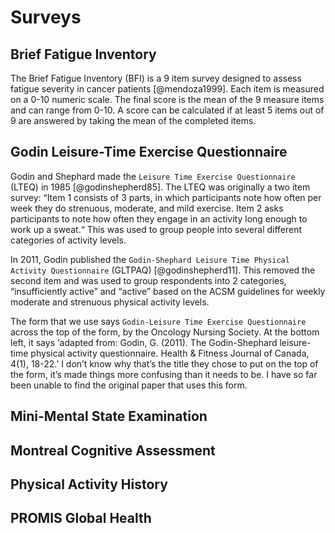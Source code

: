 # Surveys {#Appendix-Surveys}

## Brief Fatigue Inventory {#Appendix-Surveys-bfi}

The Brief Fatigue Inventory (BFI) is a 9 item survey designed to assess fatigue severity in cancer patients [@mendoza1999]. Each item is measured on a 0-10 numeric scale. The final score is the mean of the 9 measure items and can range from 0-10. A score can be calculated if at least 5 items out of 9 are answered by taking the mean of the completed items. 

## Godin Leisure-Time Exercise Questionnaire {#Appendix-Surveys-glteq}

Godin and Shephard made the `Leisure Time Exercise Questionnaire` (LTEQ) in 1985 [@godinshepherd85]. The LTEQ was originally a two item survey: “Item 1 consists of 3 parts, in which participants note how often per week they do strenuous, moderate, and mild exercise. Item 2 asks participants to note how often they engage in an activity long enough to work up a sweat.“  This was used to group people into several different categories of activity levels. 
 
In 2011, Godin published the `Godin-Shephard Leisure Time Physical Activity Questionnaire` (GLTPAQ) [@godinshepherd11]. This removed the second item and was used to group respondents into 2 categories, “insufficiently active” and “active” based on the ACSM guidelines for weekly moderate and strenuous physical activity levels. 
 
The form that we use says `Godin-Leisure Time Exercise Questionnaire` across the top of the form, by the Oncology Nursing Society. At the bottom left, it says ‘adapted from: Godin, G. (2011). The Godin-Shephard leisure-time physical activity questionnaire. Health & Fitness Journal of Canada, 4(1), 18-22.’  I don’t know why that’s the title they chose to put on the top of the form, it’s made things more confusing than it needs to be. I have so far been unable to find the original paper that uses this form. 


## Mini-Mental State Examination {#Appendix-Surveys-mmse}

## Montreal Cognitive Assessment {#Appendix-Surveys-moca}

## Physical Activity History {#Appendix-Surveys-pah}

## PROMIS Global Health  {#Appendix-Surveys-promis}

